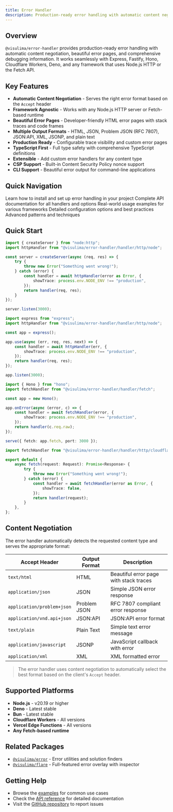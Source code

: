 ```yaml
---
title: Error Handler
description: Production-ready error handling with automatic content negotiation for Node.js and edge runtimes
---
```


## Overview

`@visulima/error-handler` provides production-ready error handling with automatic content negotiation, beautiful error pages, and comprehensive debugging information. It works seamlessly with Express, Fastify, Hono, Cloudflare Workers, Deno, and any framework that uses Node.js HTTP or the Fetch API.

## Key Features

- **Automatic Content Negotiation** - Serves the right error format based on the `Accept` header
- **Framework Agnostic** - Works with any Node.js HTTP server or Fetch-based runtime
- **Beautiful Error Pages** - Developer-friendly HTML error pages with stack traces and code frames
- **Multiple Output Formats** - HTML, JSON, Problem JSON (RFC 7807), JSON:API, XML, JSONP, and plain text
- **Production Ready** - Configurable trace visibility and custom error pages
- **TypeScript First** - Full type safety with comprehensive TypeScript definitions
- **Extensible** - Add custom error handlers for any content type
- **CSP Support** - Built-in Content Security Policy nonce support
- **CLI Support** - Beautiful error output for command-line applications

## Quick Navigation

<Cards>
  <Card title="Getting Started" href="/getting-started">
    Learn how to install and set up error handling in your project
  </Card>
  <Card title="API Reference" href="/api-reference">
    Complete API documentation for all handlers and options
  </Card>
  <Card title="Examples" href="/examples">
    Real-world usage examples for various frameworks
  </Card>
  <Card title="Configuration" href="/configuration">
    Detailed configuration options and best practices
  </Card>
  <Card title="Advanced Usage" href="/advanced-usage">
    Advanced patterns and techniques
  </Card>
</Cards>

## Quick Start

```ts tab="Node.js" title="server.ts"
import { createServer } from "node:http";
import httpHandler from "@visulima/error-handler/handler/http/node";

const server = createServer(async (req, res) => {
    try {
        throw new Error("Something went wrong!");
    } catch (error) {
        const handler = await httpHandler(error as Error, {
            showTrace: process.env.NODE_ENV !== "production",
        });
        return handler(req, res);
    }
});

server.listen(3000);
```

```ts tab="Express" title="app.ts"
import express from "express";
import httpHandler from "@visulima/error-handler/handler/http/node";

const app = express();

app.use(async (err, req, res, next) => {
    const handler = await httpHandler(err, {
        showTrace: process.env.NODE_ENV !== "production",
    });
    return handler(req, res);
});

app.listen(3000);
```

```ts tab="Hono" title="app.ts"
import { Hono } from "hono";
import fetchHandler from "@visulima/error-handler/handler/fetch";

const app = new Hono();

app.onError(async (error, c) => {
    const handler = await fetchHandler(error, {
        showTrace: process.env.NODE_ENV !== "production",
    });
    return handler(c.req.raw);
});

serve({ fetch: app.fetch, port: 3000 });
```

```ts tab="Cloudflare" title="worker.ts"
import fetchHandler from "@visulima/error-handler/handler/http/cloudflare";

export default {
    async fetch(request: Request): Promise<Response> {
        try {
            throw new Error("Something went wrong!");
        } catch (error) {
            const handler = await fetchHandler(error as Error, {
                showTrace: false,
            });
            return handler(request);
        }
    },
};
```

## Content Negotiation

The error handler automatically detects the requested content type and serves the appropriate format:

| Accept Header | Output Format | Description |
|--------------|---------------|-------------|
| `text/html` | HTML | Beautiful error page with stack traces |
| `application/json` | JSON | Simple JSON error response |
| `application/problem+json` | Problem JSON | RFC 7807 compliant error response |
| `application/vnd.api+json` | JSON:API | JSON:API error format |
| `text/plain` | Plain Text | Simple text error message |
| `application/javascript` | JSONP | JavaScript callback with error |
| `application/xml` | XML | XML formatted error |

> The error handler uses content negotiation to automatically select the best format based on the client's `Accept` header.

## Supported Platforms

- **Node.js** - v20.19 or higher
- **Deno** - Latest stable
- **Bun** - Latest stable
- **Cloudflare Workers** - All versions
- **Vercel Edge Functions** - All versions
- **Any Fetch-based runtime**

## Related Packages

- [`@visulima/error`](https://github.com/visulima/visulima/tree/main/packages/error) - Error utilities and solution finders
- [`@visulima/flare`](https://github.com/visulima/visulima/tree/main/packages/flare) - Full-featured error overlay with inspector

## Getting Help

- Browse the [examples](/examples) for common use cases
- Check the [API reference](/api-reference) for detailed documentation
- Visit the [GitHub repository](https://github.com/visulima/visulima/tree/main/packages/error-handler) to report issues
